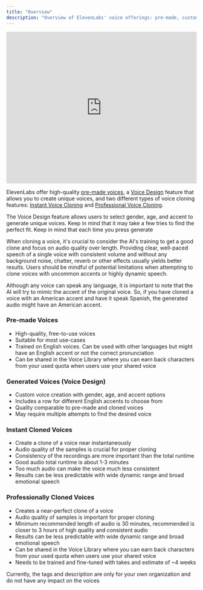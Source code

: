 ```yaml
---
title: "Overview"
description: "Overview of ElevenLabs' voice offerings: pre-made, custom-generated via Voice Design, and voice cloning. Guidelines on usage rights, voice generation, and voice cloning tips."
---
```



<iframe width="100%" height="400" src="https://www.youtube.com/embed/oD0ADULb_2w" title="YouTube video player" frameborder="0" allow="accelerometer; autoplay; clipboard-write; encrypted-media; gyroscope; picture-in-picture; web-share" allowfullscreen></iframe>

ElevenLabs offer high-quality [pre-made voices](/voicelab/pre-made-voices), a [Voice Design](/voicelab/voice-design) feature that allows you to create unique voices, and two different types of voice cloning features: [Instant Voice Cloning](/voicelab/instant-voice-cloning) and [Professional Voice Cloning](/voicelab/professional-voice-cloning).

The Voice Design feature allows users to select gender, age, and accent to generate unique voices. Keep in mind that it may take a few tries to find the perfect fit. Keep in mind that each time you press generate

When cloning a voice, it's crucial to consider the AI's training to get a good clone and focus on audio quality over length. Providing clear, well-paced speech of a single voice with consistent volume and without any background noise, chatter, reverb or other effects usually yields better results. Users should be mindful of potential limitations when attempting to clone voices with uncommon accents or highly dynamic speech.

Although any voice can speak any language, it is important to note that the AI will try to mimic the accent of the original voice. So, if you have cloned a voice with an American accent and have it speak Spanish, the generated audio might have an American accent.


### Pre-made Voices

- High-quality, free-to-use voices
- Suitable for most use-cases
- Trained on English voices. Can be used with other languages but might have an English accent or not the correct pronunciation
- Can be shared in the Voice Library where you can earn back characters from your used quota when users use your shared voice


### Generated Voices (Voice Design)

- Custom voice creation with gender, age, and accent options
- Includes a row for different English accents to choose from
- Quality comparable to pre-made and cloned voices
- May require multiple attempts to find the desired voice


### Instant Cloned Voices

- Create a clone of a voice near instantaneously
- Audio quality of the samples is crucial for proper cloning
- Consistency of the recordings are more important than the total runtime
- Good audio total runtime is about 1-3 minutes
- Too much audio can make the voice much less consistent
- Results can be less predictable with wide dynamic range and broad emotional speech


### Professionally Cloned Voices

- Creates a near-perfect clone of a voice
- Audio quality of samples is important for proper cloning
- Minimum recommended length of audio is 30 minutes, recommended is closer to 3 hours of high quality and consistent audio
- Results can be less predictable with wide dynamic range and broad emotional speech
- Can be shared in the Voice Library where you can earn back characters from your used quota when users use your shared voice
- Needs to be trained and fine-tuned with takes and estimate of ~4 weeks


<Info>Currently, the tags and description are only for your own organization and do not have any impact on the voices</Info>
